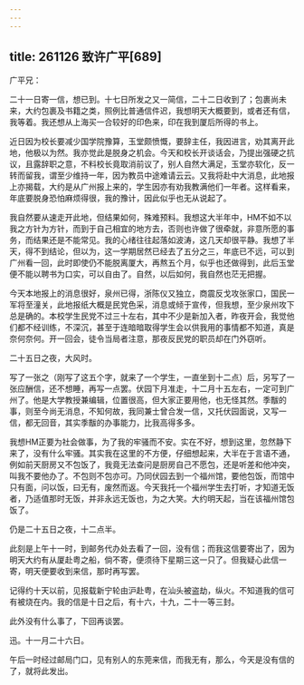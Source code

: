 ```yaml
---
---
---
```

title: 261126 致许广平[689]
---




广平兄：

二十一日寄一信，想已到。十七日所发之又一简信，二十二日收到了；包裹尚未来，大约包裹及书籍之类，照例比普通信件迟，我想明天大概要到，或者还有信，我等着。我还想从上海买一合较好的印色来，印在我到厦后所得的书上。

近日因为校长要减少国学院豫算，玉堂颇愤慨，要辞主任，我因进言，劝其离开此地，他极以为然。我亦觉此是脱身之机会。今天和校长开谈话会，乃提出强硬之抗议，且露辞职之意，不料校长竟取消前议了，别人自然大满足，玉堂亦软化，反一转而留我，谓至少维持一年，因为教员中途难请云云。又我将赴中大消息，此地报上亦揭载，大约是从广州报上来的，学生因亦有劝我教满他们一年者。这样看来，年底要脱身恐怕麻烦得很，我的豫计，因此似乎也无从说起了。

我自然要从速走开此地，但结果如何，殊难预料。我想这大半年中，HM不如不以我之方针为方针，而到于自己相宜的地方去，否则也许做了很牵就，非意所愿的事务，而结果还是不能常见。我的心绪往往起落如波涛，这几天却很平静。我想了半天，得不到结论，但以为，这一学期居然已经去了五分之三，年底已不远，可以到广州看一回，此时即使仍不能脱离厦大，再熬五个月，似乎也还做得到，此后玉堂便不能以聘书为口实，可以自由了。自然，以后如何，我自然也茫无把握。

今天本地报上的消息很好，泉州已得，浙陈仪又独立，商震反戈攻张家口，国民一军将至潼关，此地报纸大概是民党色采，消息或倾于宣传，但我想，至少泉州攻下总是确的。本校学生民党不过三十左右，其中不少是新加入者，昨夜开会，我觉他们都不经训练，不深沉，甚至于连暗暗取得学生会以供我用的事情都不知道，真是奈何奈何。开一回会，徒令当局者注意，那夜反民党的职员却在门外窃听。

二十五日之夜，大风时。

写了一张之（刚写了这五个字，就来了一个学生，一直坐到十二点）后，另写了一张应酬信，还不想睡，再写一点罢。伏园下月准走，十二月十五左右，一定可到广州了。他是大学教授兼编辑，位置很高，但大家正要用他，也无怪其然。季黻的事，则至今尚无消息，不知何故，我同兼士曾合发一信，又托伏园面说，又写一信，都无回音，其实季黻的办事能力，比我高得多多。

我想HM正要为社会做事，为了我的牢骚而不安。实在不好，想到这里，忽然静下来了，没有什么牢骚。其实我在这里的不方便，仔细想起来，大半在于言语不通，例如前天厨房又不包饭了，我竟无法查问是厨房自己不愿包，还是听差和他冲突，叫我不要他办了。不包则不包亦可。乃同伏园去到一个福州馆，要他包饭，而馆中只有面，问以饭，曰无有，废然而返。今天我托一个福州学生去打听，才知道无饭者，乃适值那时无饭，并非永远无饭也，为之大笑。大约明天起，当在该福州馆包饭了。

仍是二十五日之夜，十二点半。

此刻是上午十一时，到邮务代办处去看了一回，没有信；而我这信要寄出了，因为明天大约有从厦赴粤之船，倘不寄，便须待下星期三这一只了。但我疑心此信一寄，明天便要收到来信，那时再写罢。

记得约十天以前，见报载新宁轮由沪赴粤，在汕头被盗劫，纵火。不知道我的信可有被烧在内。我的信是十日之后，有十六，十九，二十一等三封。

此外没有什么事了，下回再谈罢。

迅。十一月二十六日。

午后一时经过邮局门口，见有别人的东莞来信，而我无有，那么，今天是没有信的了，就将此发出。